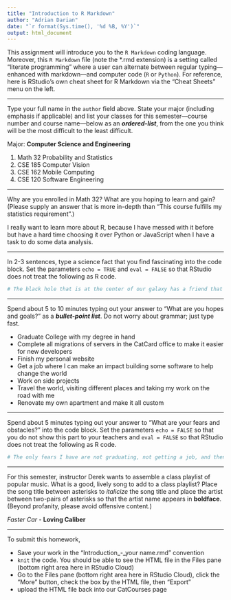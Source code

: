 ```yaml
---
title: "Introduction to R Markdown"
author: "Adrian Darian"
date: "`r format(Sys.time(), '%d %B, %Y')`"
output: html_document
---
```


This assignment will introduce you to the `R Markdown` coding language.  Moreover, this `R Markdown` file (note the *.rmd extension) is a setting called "literate programming" where a user can alternate between regular typing---enhanced with markdown---and computer code (`R` or `Python`).  For reference, here is RStudio's own cheat sheet for R Markdown via the "Cheat Sheets" menu on the left.

---

Type your full name in the `author` field above.  State your major (including emphasis if applicable) and list your classes for this semester---course number and course name---below as an ***ordered-list***, from the one you think will be the most difficult to the least difficult.

Major: **Computer Science and Engineering**

1. Math 32 Probability and Statistics
2. CSE 185 Computer Vision
3. CSE 162 Mobile Computing
4. CSE 120 Software Engineering

---

Why are you enrolled in Math 32? What are you hoping to learn and gain? (Please supply an answer that is more in-depth than "This course fulfills my statistics requirement".)

I really want to learn more about R, because I have messed with it before but have a hard time choosing it over Python or JavaScript when I have a task to do some data analysis.

---

In 2-3 sentences, type a science fact that you find fascinating into the code block.  Set the parameters `echo = TRUE` and `eval = FALSE` so that RStudio does not treat the following as R code.

```r
# The black hole that is at the center of our galaxy has a friend that spins in circles with and scientists are trying to get video proof of this and not just photos

```

---

Spend about 5 to 10 minutes typing out your answer to "What are you hopes and goals?" as a ***bullet-point list***.  Do not worry about grammar; just type fast.

* Graduate College with my degree in hand
* Complete all migrations of servers in the CatCard office to make it easier for new developers
* Finish my personal website
* Get a job where I can make an impact building some software to help change the world
* Work on side projects 
* Travel the world, visiting different places and taking my work on the road with me
* Renovate my own apartment and make it all custom

---

Spend about 5 minutes typing out your answer to "What are your fears and obstacles?" into the code block.  Set the parameters `echo = FALSE` so that you do not show this part to your teachers and `eval = FALSE` so that RStudio does not treat the following as R code.

```r
# The only fears I have are not graduating, not getting a job, and then not being able to enjoy life.

```

---

For this semester, instructor Derek wants to assemble a class playlist of popular music.  What is a good, lively song to add to a class playlist?  Place the song title between asterisks to *italicize* the song title and place the artist between two-pairs of asterisks so that the artist name appears in **boldface**.  (Beyond profanity, please avoid offensive content.)

*Faster Car* - **Loving Caliber**

---

To submit this homework,

* Save your work in the "Introduction_-_your name.rmd" convention
* `knit` the code.  You should be able to see the HTML file in the Files pane (bottom right area here in RStudio Cloud)
* Go to the Files pane (bottom right area here in RStudio Cloud), click the "More" button, check the box by the HTML file, then "Export"
* upload the HTML file back into our CatCourses page
